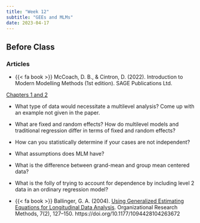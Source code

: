 ```yaml
---
title: "Week 12"
subtitle: "GEEs and MLMs"
date: 2023-04-17
---
```

## Before Class

### Articles

- {{< fa book >}} McCoach, D. B., & Cintron, D. (2022). Introduction to Modern Modelling Methods (1st edition). SAGE Publications Ltd.

[Chapters 1 and 2](/readings/MLM_12.pdf)

  - What type of data would necessitate a multilevel analysis? Come up with an example not given in the paper.
  - What are fixed and random effects? How do multilevel models and traditional regression differ in terms of fixed and random effects?
  - How can you statistically determine if your cases are not independent?
  - What assumptions does MLM have?
  - What is the difference between grand-mean and group mean centered data?
  - What is the folly of trying to account for dependence by including level 2 data in an ordinary regression model?

- {{< fa book >}} Ballinger, G. A. (2004). [Using Generalized Estimating Equations for Longitudinal Data Analysis](/readings/GEEs.pdf). Organizational Research Methods, 7(2), 127–150. https://doi.org/10.1177/1094428104263672
